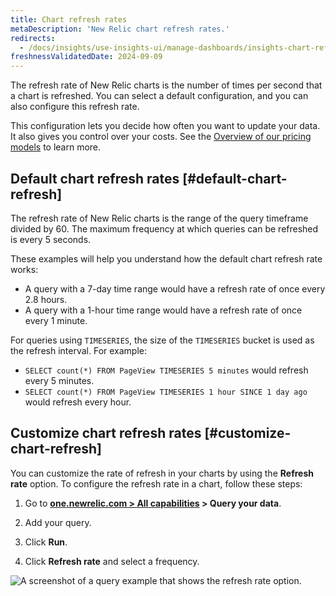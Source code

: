 ```yaml
---
title: Chart refresh rates
metaDescription: 'New Relic chart refresh rates.'
redirects: 
  - /docs/insights/use-insights-ui/manage-dashboards/insights-chart-refresh-intervals
freshnessValidatedDate: 2024-09-09
---
```


The refresh rate of New Relic charts is the number of times per second that a chart is refreshed. You can select a default configuration, and you can also configure this refresh rate.

This configuration lets you decide how often you want to update your data. It also gives you control over your costs. See the [Overview of our pricing models](/docs/accounts/original-accounts-billing/original-product-based-pricing/overview-pricing-models/#determine-pricing) to learn more.

## Default chart refresh rates [#default-chart-refresh]

The refresh rate of New Relic charts is the range of the query timeframe divided by 60. The maximum frequency at which queries can be refreshed is every 5 seconds.

These examples will help you understand how the default chart refresh rate works:

* A query with a 7-day time range would have a refresh rate of once every 2.8 hours.
* A query with a 1-hour time range would have a refresh rate of once every 1 minute.

For queries using `TIMESERIES`, the size of the `TIMESERIES` bucket is used as the refresh interval. For example:

* `SELECT count(*) FROM PageView TIMESERIES 5 minutes` would refresh every 5 minutes.
* `SELECT count(*) FROM PageView TIMESERIES 1 hour SINCE 1 day ago` would refresh every hour.


## Customize chart refresh rates [#customize-chart-refresh]

You can customize the rate of refresh in your charts by using the <DNT>**Refresh rate**</DNT> option. To configure the refresh rate in a chart, follow these steps:

1. Go to <DNT>**[one.newrelic.com > All capabilities](https://one.newrelic.com/all-capabilities) > Query your data**</DNT>.

2. Add your query.

3. Click <DNT>**Run**</DNT>.

4. Click <DNT>**Refresh rate**</DNT> and select a frequency.

  <img
  title="A query example that shows the refresh rate option."
  alt="A screenshot of a query example that shows the refresh rate option."
  src="/images/queries-nrql_screenshot-crop_refresh-rate.webp"
/>

